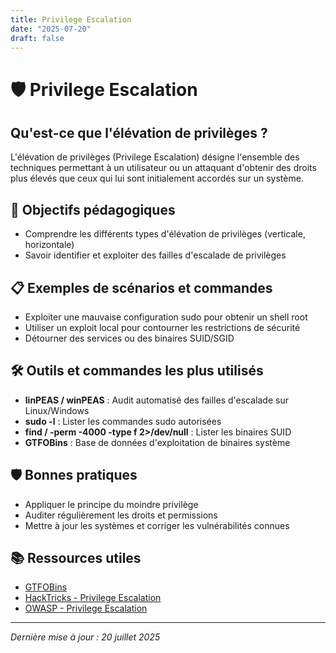 ```yaml
---
title: Privilege Escalation
date: "2025-07-20"
draft: false
---
```


# 🛡️ Privilege Escalation

## Qu'est-ce que l'élévation de privilèges ?

L'élévation de privilèges (Privilege Escalation) désigne l'ensemble des techniques permettant à un utilisateur ou un attaquant d'obtenir des droits plus élevés que ceux qui lui sont initialement accordés sur un système.

## 🎯 Objectifs pédagogiques
- Comprendre les différents types d'élévation de privilèges (verticale, horizontale)
- Savoir identifier et exploiter des failles d'escalade de privilèges

## 📋 Exemples de scénarios et commandes
- Exploiter une mauvaise configuration sudo pour obtenir un shell root
- Utiliser un exploit local pour contourner les restrictions de sécurité
- Détourner des services ou des binaires SUID/SGID

## 🛠️ Outils et commandes les plus utilisés
- **linPEAS / winPEAS** : Audit automatisé des failles d'escalade sur Linux/Windows
- **sudo -l** : Lister les commandes sudo autorisées
- **find / -perm -4000 -type f 2>/dev/null** : Lister les binaires SUID
- **GTFOBins** : Base de données d'exploitation de binaires système

## 🛡️ Bonnes pratiques
- Appliquer le principe du moindre privilège
- Auditer régulièrement les droits et permissions
- Mettre à jour les systèmes et corriger les vulnérabilités connues

## 📚 Ressources utiles
- [GTFOBins](https://gtfobins.github.io/)
- [HackTricks - Privilege Escalation](https://book.hacktricks.xyz/linux-hardening/privilege-escalation)
- [OWASP - Privilege Escalation](https://owasp.org/www-community/attacks/Privilege_Escalation)

---

_Dernière mise à jour : 20 juillet 2025_ 